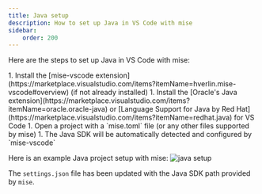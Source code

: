 ```yaml
---
title: Java setup
description: How to set up Java in VS Code with mise
sidebar:
    order: 200
---
```


Here are the steps to set up Java in VS Code with mise:

<Steps>
1. Install the [mise-vscode extension](https://marketplace.visualstudio.com/items?itemName=hverlin.mise-vscode#overview) (if not already installed)
1. Install the [Oracle's Java extension](https://marketplace.visualstudio.com/items?itemName=oracle.oracle-java) or [Language Support for Java by Red Hat](https://marketplace.visualstudio.com/items?itemName=redhat.java) for VS Code
1. Open a project with a `mise.toml` file (or any other files supported by mise)
1. The Java SDK will be automatically detected and configured by `mise-vscode`
</Steps>

Here is an example Java project setup with mise:
![java setup](./java-example.png)

The `settings.json` file has been updated with the Java SDK path provided by `mise`.
